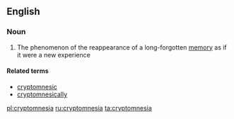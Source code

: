 ==English==

===Noun===
{{wikipedia}}
{{en-noun|-}}

# {{context|psychology|lang=en}} The phenomenon of the reappearance of a long-forgotten [[memory]] as if it were a new experience

====Related terms====
* [[cryptomnesic]]
* [[cryptomnesically]]

[[pl:cryptomnesia]]
[[ru:cryptomnesia]]
[[ta:cryptomnesia]]